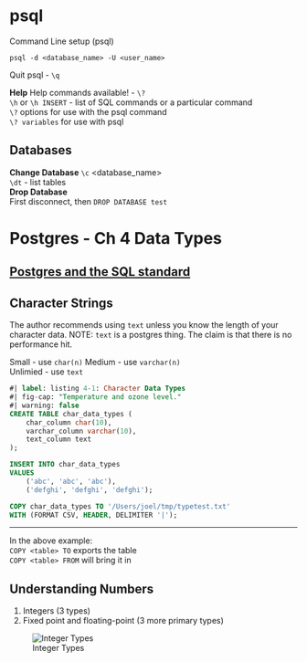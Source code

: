 # psql
Command Line setup (psql)

`psql -d <database_name> -U <user_name>`

Quit psql - `\q`

**Help**
Help commands available! - `\?`  
`\h` or `\h INSERT` - list of SQL commands or a particular command  
`\?` options for use with the psql command  
`\? variables` for use with psql  

## Databases
**Change Database**
`\c` \<database_name\>  
`\dt` - list tables  
**Drop Database**  
First disconnect, then `DROP DATABASE test`





# Postgres - Ch 4 Data Types

## [Postgres and the SQL standard](https://wiki.postgresql.org/wiki/PostgreSQL_vs_SQL_Standard)

## Character Strings

The author recommends using `text` unless you know the length of your character data. NOTE: `text` is a postgres thing. The claim is that there is no performance hit.

Small - use `char(n)` Medium - use `varchar(n)`\
Unlimied - use `text`

```sql
#| label: listing 4-1: Character Data Types
#| fig-cap: "Temperature and ozone level."
#| warning: false
CREATE TABLE char_data_types (
    char_column char(10),
    varchar_column varchar(10),
    text_column text
);

INSERT INTO char_data_types
VALUES
    ('abc', 'abc', 'abc'),
    ('defghi', 'defghi', 'defghi');

COPY char_data_types TO '/Users/joel/tmp/typetest.txt'
WITH (FORMAT CSV, HEADER, DELIMITER '|');
```

------------------------------------------------------------------------

In the above example:\
`COPY <table> TO` exports the table\
`COPY <table> FROM` will bring it in

## Understanding Numbers

1.  Integers (3 types)
2.  Fixed point and floating-point (3 more primary types)

![Integer Types](images/fig4.1_integer_types.png)
